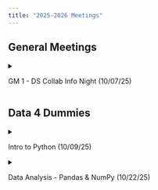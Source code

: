 ```yaml
---
title: "2025-2026 Meetings"
---
```


## General Meetings

<!--- GM #1 --->
<details>
  <summary> <p> GM 1 - DS Collab Info Night (10/07/25) </p> </summary>
  - Slides: <a href="../Files/GM_25_26/info_night.pdf" target="_blank">[info_night.pdf]</a> (Click to download) <br>
</details>


## Data 4 Dummies

<!--- Data 4 Dummies #1 --->
<details>
  <summary> <p> Intro to Python (10/09/25) </p> </summary>
  - Slides: <a href="../Files/Workshops_25_26/DUMMIES1/intro_to_python_slide.pdf" target="_blank">[Click Here]</a> (Opens in a New Tab) <br>
  - Worksheet: <a href="../Files/Workshops_25_26/DUMMIES1/Intro_to_Python_and_Data.ipynb" download="IntroToPython.ipynb" target="_blank">[IntroToPython.ipynb]</a> (Click to download) <br>
  - Answer Key: <a href="../Files/Workshops_25_26/DUMMIES1/ANSWERS_Intro_to_Python_and_Data.ipynb" download="IntroAnswers.ipynb"target="_blank">[IntroAnswers.ipynb]</a> (Click to download) <br>
</details>

<!--- Data 4 Dummies #2 --->
<details>
  <summary> <p> Data Analysis - Pandas & NumPy (10/22/25) </p> </summary>
  - Slides: <a href="../Files/Workshops_25_26/DUMMIES2/data_analysis_slide.pdf" target="_blank">[Click Here]</a> (Opens in a New Tab) <br>
  - Worksheet: <a href="../Files/Workshops_25_26/DUMMIES2/NumPyPandas.ipynb" download="DataAnalysis.ipynb" target="_blank">[DataAnalysis.ipynB]</a> (Click to download) <br>
  - Answer Key: <a href="../Files/Workshops_25_26/DUMMIES2/ANSWERSNumPyPandas.ipynb" download="AnalysisAnswers.ipynb" target="_blank">[AnalysisAnswers.ipynB]</a> (Click to download) <br>
</details>


